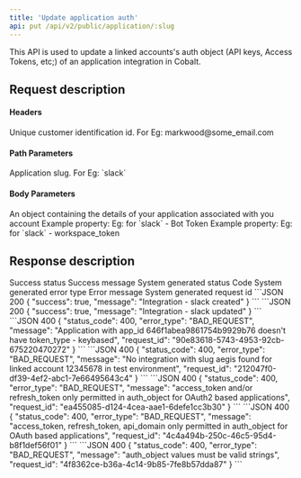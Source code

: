 ```yaml
---
title: 'Update application auth'
api: put /api/v2/public/application/:slug
---
```


This API is used to update a linked accounts's auth object (API keys, Access Tokens, etc;) of an application integration in Cobalt.

## Request description
#### Headers 
<ParamField header="linked_account_id" type="string" required>
  Unique customer identification id. For Eg: markwood@some_email.com
</ParamField>

#### Path Parameters
<ParamField path="slug" type="string" required>
  Application slug. For Eg: `slack`
</ParamField>

#### Body Parameters
<ParamField body="auth_object" type="object" required>
   An object containing the details of your application associated with you account
    <Expandable title="Example properties">
        <ResponseField name="bot_token" type="string">
           Example property: Eg: for `slack` - Bot Token
        </ResponseField>
        <ResponseField name="workspace_token" type="string">
          Example property: Eg: for `slack` - workspace_token
        </ResponseField>
    </Expandable>
</ParamField>

## Response description

<Tabs>
  <Tab title="200">
    <ResponseField name="success" type="boolean">
    Success status
    </ResponseField>
    <ResponseField name="message" type="string">
    Success message
    </ResponseField>
  </Tab>
  <Tab title="400">
    <ResponseField name="status_code" type="integer">
    System generated status Code
    </ResponseField>
    <ResponseField name="error_type" type="string">
    System generated error type
    </ResponseField>
    <ResponseField name="message" type="string">
    Error message
    </ResponseField>
    <ResponseField name="request_id" type="string">
    System generated request id
    </ResponseField>
  </Tab>
</Tabs>


<ResponseExample>
```JSON 200
{
    "success": true,
    "message": "Integration - slack created"
}
```
```JSON 200
{
    "success": true,
    "message": "Integration - slack updated"
}
```
```JSON 400
{
    "status_code": 400,
    "error_type": "BAD_REQUEST",
    "message": "Application with app_id 646f1abea9861754b9929b76 doesn't have token_type - keybased",
    "request_id": "90e83618-5743-4953-92cb-675220470272"
}
```
```JSON 400
{
    "status_code": 400,
    "error_type": "BAD_REQUEST",
    "message": "No integration with slug aegis found for linked account 12345678 in test environment",
    "request_id": "212047f0-df39-4ef2-abc1-7e66495643c4"
}
```
```JSON 400
{
    "status_code": 400,
    "error_type": "BAD_REQUEST",
    "message": "access_token and/or refresh_token only permitted in auth_object for OAuth2 based applications",
    "request_id": "ea455085-d124-4cea-aae1-6defe1cc3b30"
}
```
```JSON 400
{
    "status_code": 400,
    "error_type": "BAD_REQUEST",
    "message": "access_token, refresh_token, api_domain only permitted in auth_object for OAuth based applications",
    "request_id": "4c4a494b-250c-46c5-95d4-b8f1def56f01"
}
```
```JSON 400
{
    "status_code": 400,
    "error_type": "BAD_REQUEST",
    "message": "auth_object values must be valid strings",
    "request_id": "4f8362ce-b36a-4c14-9b85-7fe8b57dda87"
}
```
</ ResponseExample>